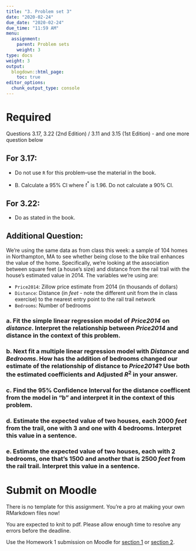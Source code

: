 ```yaml
---
title: "3. Problem set 3"
date: "2020-02-24"
due_date: "2020-02-24"
due_time: "11:59 AM"
menu:
  assignment:
    parent: Problem sets
    weight: 3
type: docs
weight: 3
output:
  blogdown::html_page:
    toc: true
editor_options: 
  chunk_output_type: console
---
```


# Required

Questions 3.17, 3.22 (2nd Edition) / 3.11 and 3.15 (1st Edition) - and one more question below

## For 3.17:

- Do not use `R` for this problem--use the material in the book.

- B. Calculate a 95% CI where $t^*$ is 1.96. Do not calculate a 90% CI.

## For 3.22:

- Do as stated in the book.

## Additional Question:

We're using the same data as from class this week: a sample of 104 homes in Northampton, MA to see whether being close to the bike trail enhances the value of the home. Specifically, we're looking at the association between square feet (a house's size) and distance from the rail trail with the house's estimated value in 2014. The variables we're using are: 

- `Price2014`: Zillow price estimate from 2014 (in thousands of dollars)
- `Distance`: Distance (in *feet* - note the different unit from the in class exercise) to the nearest entry point to the rail trail network
- `Bedrooms`: Number of bedrooms


### a. Fit the simple linear regression model of _Price2014_ on _distance_. Interpret the relationship between _Price2014_ and distance in the context of this problem.

### b. Next fit a multiple linear regression model with _Distance_ and _Bedrooms_. How has the addition of bedrooms changed our estimate of the relationship of distance to _Price2014_? Use both the estimated coefficients and Adjusted $R^2$ in your answer.

### c. Find the 95% Confidence Interval for the distance coefficent from the model in "b" and interpret it in the context of this problem.

### d. Estimate the expected value of two houses, each 2000 _feet_ from the trail, one with 3 and one with 4 bedrooms. Interpret this value in a sentence.

### e. Estimate the expected value of two houses, each with 2 bedrooms, one that's 1500 and another that is 2500 _feet_ from the rail trail. Interpret this value in a sentence.

# Submit on Moodle

There is no template for this assignment. You're a pro at making your own RMarkdown files now!

You are expected to knit to pdf. Please allow enough time to resolve any errors before the deadline. 

Use the Homework 1 submission on Moodle for [section 1](https://moodle.smith.edu/course/view.php?id=36873) or [section 2](https://moodle.smith.edu/course/view.php?id=36874). 
